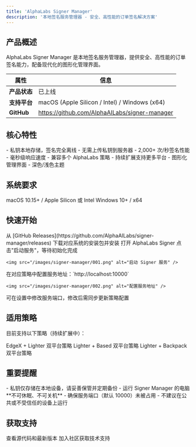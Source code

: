 ```yaml
---
title: 'AlphaLabs Signer Manager'
description: '本地签名服务管理器 - 安全、高性能的订单签名解决方案'
---
```


## 产品概述

AlphaLabs Signer Manager 是本地签名服务管理器，提供安全、高性能的订单签名能力，配备现代化的图形化管理界面。

| 属性 | 信息 |
|------|------|
| **产品状态** | 已上线 |
| **支持平台** | macOS (Apple Silicon / Intel) / Windows (x64) |
| **GitHub** | https://github.com/AlphaAILabs/signer-manager |

## 核心特性

<CardGroup cols={2}>
  <Card title="极致安全" icon="shield">
    - 私钥本地存储，签名完全离线
    - 无需上传私钥到服务器
  </Card>
  <Card title="高性能" icon="bolt">
    - 2,000+ 次/秒签名性能
    - 毫秒级响应速度
  </Card>
  <Card title="多策略支持" icon="puzzle-piece">
    - 兼容多个 AlphaLabs 策略
    - 持续扩展支持更多平台
  </Card>
  <Card title="现代化界面" icon="desktop">
    - 图形化管理界面
    - 深色/浅色主题
  </Card>
</CardGroup>

## 系统要求

<CardGroup cols={2}>
  <Card title="macOS" icon="apple">
    macOS 10.15+ / Apple Silicon 或 Intel
  </Card>
  <Card title="Windows" icon="windows">
    Windows 10+ / x64
  </Card>
</CardGroup>

## 快速开始

<Steps>
  <Step title="下载安装">
    从 [GitHub Releases](https://github.com/AlphaAILabs/signer-manager/releases) 下载对应系统的安装包并安装
  </Step>

  <Step title="启动应用">
    打开 AlphaLabs Signer
  </Step>

  <Step title="启动服务">
    点击"启动服务"，等待初始化完成

    <img src="/images/signer-manager/001.png" alt="启动 Signer 服务" />
  </Step>

  <Step title="配置策略">
    在对应策略中配置服务地址：`http://localhost:10000`

    <img src="/images/signer-manager/002.png" alt="配置服务地址" />
  </Step>
</Steps>

<Note>
  可在设置中修改服务端口，修改后需同步更新策略配置
</Note>

## 适用策略

目前支持以下策略（持续扩展中）：

<CardGroup cols={3}>
  <Card title="[002] Lighter-EdgeX" icon="rocket" href="/products/lighter-edgex">
    EdgeX + Lighter 双平台策略
  </Card>

  <Card title="[003] Lighter-Based" icon="rocket" href="/products/lighter-based">
    Lighter + Based 双平台策略
  </Card>

  <Card title="[005] Lighter-Backpack" icon="rocket" href="/products/lighter-backpack">
    Lighter + Backpack 双平台策略
  </Card>
</CardGroup>

## 重要提醒

<Warning>
  - 私钥仅存储在本地设备，请妥善保管并定期备份
  - 运行 Signer Manager 的电脑**不可休眠、不可关机**
  - 确保服务端口（默认 10000）未被占用
  - 不建议在公共或不受信任的设备上运行
</Warning>

## 获取支持

<CardGroup cols={2}>
  <Card title="GitHub" icon="github" href="https://github.com/AlphaAILabs/signer-manager">
    查看源代码和最新版本
  </Card>

  <Card title="Telegram 群组" icon="users" href="https://t.co/ZNnay6dnxz">
    加入社区获取技术支持
  </Card>
</CardGroup>
